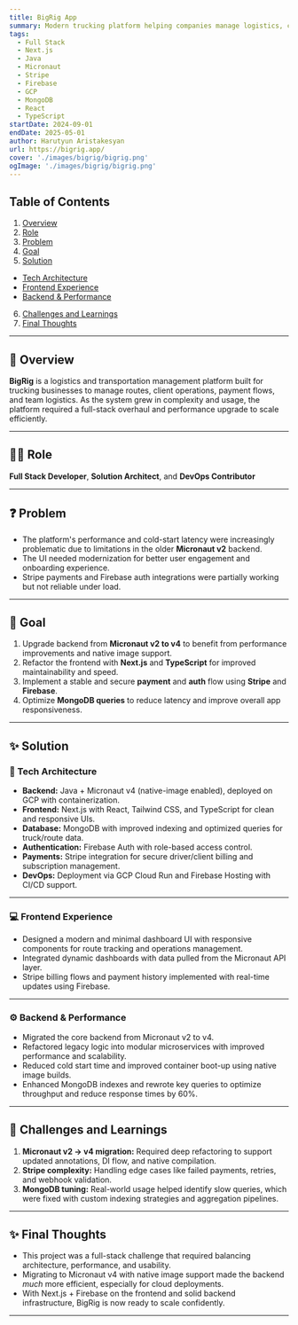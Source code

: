 ```yaml
---
title: BigRig App
summary: Modern trucking platform helping companies manage logistics, clients, and operations in one place. Built with Next.js, Micronaut, Java, Firebase, MongoDB, Stripe, and GCP.
tags:
  - Full Stack
  - Next.js
  - Java
  - Micronaut
  - Stripe
  - Firebase
  - GCP
  - MongoDB
  - React
  - TypeScript
startDate: 2024-09-01
endDate: 2025-05-01
author: Harutyun Aristakesyan
url: https://bigrig.app/
cover: './images/bigrig/bigrig.png'
ogImage: './images/bigrig/bigrig.png'
---
```


## Table of Contents
1. [Overview](#overview)
2. [Role](#role)
3. [Problem](#problem)
4. [Goal](#goal)
5. [Solution](#solution)
- [Tech Architecture](#tech-architecture)
- [Frontend Experience](#frontend-experience)
- [Backend & Performance](#backend--performance)
6. [Challenges and Learnings](#challenges-and-learnings)
7. [Final Thoughts](#final-thoughts)

---

## 🧭 Overview

**BigRig** is a logistics and transportation management platform built for trucking businesses to manage routes, client operations, payment flows, and team logistics. As the system grew in complexity and usage, the platform required a full-stack overhaul and performance upgrade to scale efficiently.

---

## 👨‍💻 Role

**Full Stack Developer**, **Solution Architect**, and **DevOps Contributor**

---

## ❓ Problem

- The platform's performance and cold-start latency were increasingly problematic due to limitations in the older **Micronaut v2** backend.
- The UI needed modernization for better user engagement and onboarding experience.
- Stripe payments and Firebase auth integrations were partially working but not reliable under load.

---

## 🎯 Goal

1. Upgrade backend from **Micronaut v2 to v4** to benefit from performance improvements and native image support.
2. Refactor the frontend with **Next.js** and **TypeScript** for improved maintainability and speed.
3. Implement a stable and secure **payment** and **auth** flow using **Stripe** and **Firebase**.
4. Optimize **MongoDB queries** to reduce latency and improve overall app responsiveness.

---

## ✨ Solution

### 🔧 Tech Architecture

- **Backend:** Java + Micronaut v4 (native-image enabled), deployed on GCP with containerization.
- **Frontend:** Next.js with React, Tailwind CSS, and TypeScript for clean and responsive UIs.
- **Database:** MongoDB with improved indexing and optimized queries for truck/route data.
- **Authentication:** Firebase Auth with role-based access control.
- **Payments:** Stripe integration for secure driver/client billing and subscription management.
- **DevOps:** Deployment via GCP Cloud Run and Firebase Hosting with CI/CD support.

---

### 💻 Frontend Experience

- Designed a modern and minimal dashboard UI with responsive components for route tracking and operations management.
- Integrated dynamic dashboards with data pulled from the Micronaut API layer.
- Stripe billing flows and payment history implemented with real-time updates using Firebase.

---

### ⚙️ Backend & Performance

- Migrated the core backend from Micronaut v2 to v4.
- Refactored legacy logic into modular microservices with improved performance and scalability.
- Reduced cold start time and improved container boot-up using native image builds.
- Enhanced MongoDB indexes and rewrote key queries to optimize throughput and reduce response times by 60%.

---

## 🚧 Challenges and Learnings

1. **Micronaut v2 → v4 migration:** Required deep refactoring to support updated annotations, DI flow, and native compilation.
2. **Stripe complexity:** Handling edge cases like failed payments, retries, and webhook validation.
3. **MongoDB tuning:** Real-world usage helped identify slow queries, which were fixed with custom indexing strategies and aggregation pipelines.

---

## ✨ Final Thoughts

- This project was a full-stack challenge that required balancing architecture, performance, and usability.
- Migrating to Micronaut v4 with native image support made the backend *much* more efficient, especially for cloud deployments.
- With Next.js + Firebase on the frontend and solid backend infrastructure, BigRig is now ready to scale confidently.

---

